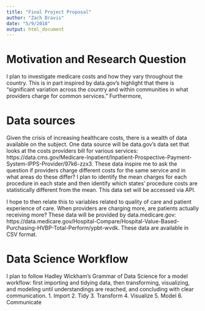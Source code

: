 ```yaml
---
title: "Final Project Proposal"
author: "Zach Dravis"
date: "5/9/2018"
output: html_document
---
```


# Motivation and Research Question
I plan to investigate medicare costs and how they vary throughout the country.  This is in part inspired by data.gov's highlight that there is "significant variation across the country and within communities in what providers charge for common services." Furthermore, 

# Data sources
Given the crisis of increasing healthcare costs, there is a wealth of data available on the subject. One data source will be data.gov's data set that looks at the costs providers bill for various services: https://data.cms.gov/Medicare-Inpatient/Inpatient-Prospective-Payment-System-IPPS-Provider/97k6-zzx3.  These data inspire me to ask the question if providers charge different costs for the same service and in what areas do these differ?  I plan to identify the mean charges for each procedure in each state and then identify which states' procedure costs are statistically different from the mean.  This data set will be accessed via API.

I hope to then relate this to variables related to quality of care and patient experience of care.  When providers are charging more, are patients actually receiving more?  These data will be provided by data.medicare.gov: https://data.medicare.gov/Hospital-Compare/Hospital-Value-Based-Purchasing-HVBP-Total-Perform/ypbt-wvdk.  These data are available in CSV format.

# Data Science Workflow
I plan to follow Hadley Wickham's Grammar of Data Science for a model workflow: first importing and tidying data, then transforming, visualizing, and modeling until understandings are reached, and concluding with clear communication.
1. Import
2. Tidy
3. Transform
4. Visualize
5. Model
6. Communicate
